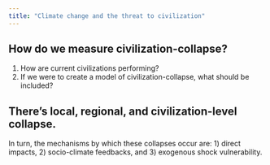 ```yaml
---
title: "Climate change and the threat to civilization"
---
```


## How do we measure civilization-collapse?
1. How are current civilizations performing?
2. If we were to create a model of civilization-collapse, what should be included?

## There's local, regional, and civilization-level collapse.

In turn, the mechanisms by which these collapses occur are: 1) direct impacts, 2) socio-climate feedbacks, and 3) exogenous shock vulnerability.
